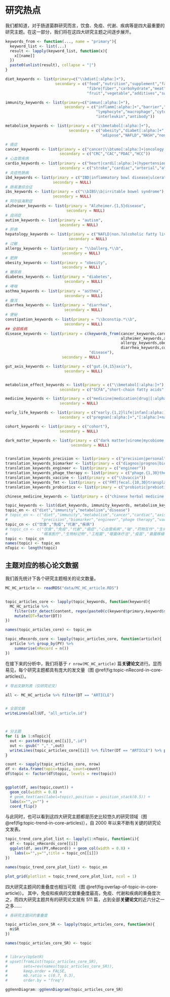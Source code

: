 # 研究热点 {#research-topic}

我们都知道，对于肠道菌群研究而言，饮食、免疫、代谢、疾病等是四大最重要的研究主题。在这一部分，我们将在这四大研究主题之间逐步展开。

```r
keywords_from <- function(..., name = "primary"){
  keyword_list <- list(...)
  result <- lapply(keyword_list, function(x){
    x[[name]]
  })
  paste0(unlist(result), collapse = "|")
}


```



```r

diet_keywords <- list(primary=c("\\bdiet[:alpha:]+"), 
                      secondary = c("food","nutrition","supplement","fasting","calorie restriction",
                                    "fibre|fiber","carbohydrate","meat","fish","egg","milk","dairy",
                                    "fruit","vegetable","additives","sweetener"))

immunity_keywords <- list(primary=c("immun[:alpha:]+"),
                          secondary = c("inflamm[:alpha:]+","barrier","defense","T cell","B cell",
                                        "lymphocyte","macrophage","cytokine","dendritic","neutrophil",
                                        "interleukin","antibody"))

metabolism_keywords <- list(primary = c("\\bmetabol[:alpha:]+"),
                            secondary = c("obesity","diabet[:alpha:]+","insulin","lipid","\\bfat[:alpha:]+",
                                          "adipose","NAFLD","NASH","nonalcoholic steatohepatitis","SCFA"))

# 癌症
cancer_keywords <- list(primary = c("cancer|\\btumo[:alpha:]+|oncology|melanoma|carcino[:alpha:]+"),
                        secondary = c("CRC","CAC","PDAC","HCC"))
# 心血管疾病
cardio_keywords <- list(primary = c("heart|cardi[:alpha:]+|hypertension"),
                        secondary = c("stroke","cardiac","arterial","athero[:alpha:]+","blood pressure"))
# 炎症性肠病
ibd_keywords <- list(primary = c("IBD|inflammatory bowl disease|ulcerative colitis|crohn.{1,5}disease|\\bUC\\b"),
                     secondary = NULL)
# 肠易激综合征
ibs_keywords <- list(primary = c("\\bIBS\\b|irritable bowel syndrome"),
                     secondary = NULL)
# 阿尔兹海默症
alzheimer_keywords <- list(primary = "Alzheimer.{1,5}disease",
                           secondary = NULL)
# 自闭症
autism_keywords <- list(primary = "autism",
                        secondary = NULL)
# 肝病
hepatology_keywords <- list(primary = c("NAFLD|non.?alcoholic fatty liver disease"),
                            secondary = NULL)
# 过敏
allergy_keywords <- list(primary = "\\ballerg.*\\b",
                         secondary = NULL)
# 肥胖
obesity_keywords <- list(primary = "obesity",
                         secondary = NULL)
# 糖尿病
diabetes_keywords <- list(primary = "diabetes",
                          secondary = NULL)
# 哮喘
asthma_keywords <- list(primary = "asthma",
                          secondary = NULL)
# 腹泻
diarrhea_keywords <- list(primary = "diarrhea",
                          secondary = NULL)
# 便秘
constipation_keywords <- list(primary = "\\bconstip.*\\b",  
                          secondary = NULL)
## 全部疾病
disease_keywords <- list(primary = c(keywords_from(cancer_keywords,cardio_keywords,ibd_keywords,ibs_keywords,
                                                   alzheimer_keywords,autism_keywords,hepatology_keywords,
                                                   allergy_keywords,obesity_keywords,diabetes_keywords,asthma_keywords,
                                                   diarrhea_keywords,constipation_keywords),
                                     "disease"),
                         secondary = NULL)

gut_axis_keywords <- list(primary = c("gut.{4,15}axis"),
                          secondary = NULL)


metabolism_effect_keywords <- list(primary = c("\\bmetabol[:alpha:]+"),
                        secondary = c("SCFA","short-chain fatty acids","butyrate","TMAO","TMA","secondary bile acids"))

medicine_keywords <- list(primary = c("medicine|medication|drug|[:alpha:]+pharmaco[:alpha:]+|xenobiotic"),
                        secondary = NULL)

early_life_keywords <- list(primary = c("early.{1,2}life|infan[:alpha:]+|maternal"),
                        secondary = c("pregnan[:alpha:]+","[:alpha:]+natal","in utero","uterus","placent[:alpha:]+","vertical transmission"))

cohort_keywords <- list(primary = c("cohort"),
                        secondary = NULL)

dark_matter_keywords <- list(primary = c("dark matter|virome|mycobiome|culturomics"),
                             secondary = NULL)


translation_keywords_precision <- list(primary = c("precision|personal"))
translation_keywords_biomarker <- list(primary = c("diagnos|prognos|biomarker"))
translation_keywords_engineer <- list(primary = c("engineer"))
translation_keywords_phage_therapy <- list(primary = c("phage.{1,30}therapy"))
translation_keywords_vaccine <- list(primary = c("\\bvaccin"))
translation_keywords_fmt <- list(primary = c("FMT|fecal.{10,30}transplant"))
translation_keywords_probiotics <- list(primary = c("probiotic|prebiotic|dietary fib[er]{2}"))

chinese_medicine_keywords <- list(primary = c("chinese herbal medicine|traditional Chinese medicine"))

topic_keywords <- list(diet_keywords, immunity_keywords, metabolism_keywords, disease_keywords)
topic_en <- c("diet","immunity","metabolism","disease")
# topic_en <- c("diet","immunity","metabolism","cancer","cardiac","axis","medicine","early life","cohort","dark matter",
#               "precision","biomarker","engineer","phage therapy","vaccine","FMT","probiotics","Chinese medicine")
topic_cn <- c("饮食","免疫","代谢","疾病")
# topic_cn <- c("饮食","免疫","代谢","癌症","心血管疾病","轴","药物互作","生命早期","人群","暗物质",
#               "精准医疗","生物标记物","工程菌","噬菌体疗法","疫苗","粪菌移植","益生菌益生元","中医药")
topic <- topic_cn
names(topic) <- topic_en
nTopic <- length(topic)
```





## 主题对应的核心论文数据


我们首先统计下各个研究主题相关的论文数量。


```r
MC_HC_article <- readRDS("data/MC_HC_article.RDS")


topic_articles_core <- lapply(topic_keywords, function(keyword){
  MC_HC_article %>%
    filter(str_detect(content, regex(paste0(c(keyword$primary,keyword$secondary),collapse = "|"), ignore_case = T))) %>%
    mutate(DT=factor(DT))
})

names(topic_articles_core) <- topic_en

topic_nRecords_core <- lapply(topic_articles_core, function(article){
  article %>% group_by(PY) %>%
    summarise(nRecord = n())
})
```

在接下来的分析中，我们将基于 `r nrow(MC_HC_article)` 篇**关键论文**进行。显而易见，每个研究主题都具有庞大的发文量（图 \@ref(fig:topic-nRecord-in-core-articles)）。


```r
# 导出文献列表（仅研究论文）

all <- MC_HC_article %>% filter(DT == "ARTICLE")


# 全部文献
writeLines(all$UT, "all_article.id")



# 分主题
for (i in 1:nTopic){
  out <- paste0(topic_en[[i]],".id")
  out <- gsub(" ","_",out)
  writeLines(topic_articles_core[[i]] %>% filter(DT == "ARTICLE") %>% pull("UT"), out)
}
```



```r
count <- sapply(topic_articles_core, nrow)
df <- data.frame(topic=topic, count=count)
df$topic <- factor(df$topic, levels = rev(topic))


ggplot(df, aes(topic,count)) + 
  geom_col(width = 0.8) +
  # geom_text(aes(label=topic),position = position_stack(0.5)) +
  labs(x="",y="") +
  coord_flip()

```
与此同时，也可以看到这四大研究主题都是历史比较悠久的研究领域（图 \@ref(fig:topic-trend-in-core-articles)），自 2000 年以来不断有关键的研究论文发表。


```r
topic_trend_core_plot_list <- lapply(1:nTopic, function(i){
  df <- topic_nRecords_core[[i]]
  ggplot(df, aes(PY,nRecord)) + geom_col(width = 0.8) +
    labs(x="",y="",title = topic_cn[[i]])
})

names(topic_trend_core_plot_list) <- topic_en

plot_grid(plotlist = topic_trend_core_plot_list, ncol = 1)
```

四大研究主题间的重叠度也相当可观（图 \@ref(fig:overlap-of-topic-in-core-article)）。 其中，免疫和疾病的文献重叠度最高，免疫、代谢和疾病的重叠度次之，而四大研究主题共有的研究论文就有 511 篇，占到全部**关键论文**的近六分之一之多……

```r
# 各研究主题间的重叠度

topic_articles_core_SR <- lapply(topic_articles_core, function(m){
  m$SR
})

names(topic_articles_core_SR) <- topic


# library(UpSetR)
# upset(fromList(topic_articles_core_SR),
#       sets=rev(names(topic_articles_core_SR)),
#       keep.order = FALSE,
#       mb.ratio = c(0.7, 0.3),
#       order.by = "freq")

ggVennDiagram::ggVennDiagram(topic_articles_core_SR)
```

